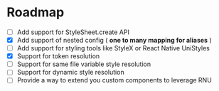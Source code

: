 # Roadmap

- [ ] Add support for StyleSheet.create API
- [x] Add support of nested config ( **one to many mapping for aliases** )
- [ ] Add support for styling tools like StyleX or React Native UniStyles
- [x] Support for token resolution
- [ ] Support for same file variable style resolution
- [ ] Support for dynamic style resolution
- [ ] Provide a way to extend you custom components to leverage RNU